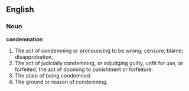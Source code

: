 ==English==

===Noun===

'''condemnation'''

#The act of condemning or pronouncing to be wrong; censure; blame; disapprobation.
#The act of judicially condemning, or adjudging guilty, unfit for use, or forfeited; the act of dooming to punishment or forfeiture.
#The state of being condemned.
#The ground or reason of condemning.